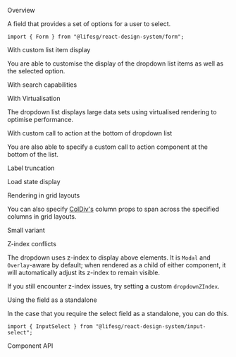 
<Meta of={FormSelectStories} />

<Title>Form.Select</Title>

<Secondary>Overview</Secondary>

A field that provides a set of options for a user to select.

```tsx
import { Form } from "@lifesg/react-design-system/form";
```

<Canvas of={FormSelectStories.Select} />

<Heading3>With custom list item display</Heading3>

You are able to customise the display of the dropdown list items as well as the selected option.

<Canvas of={FormSelectStories.WithCustomListItemDisplay} />

<Heading3>With search capabilities</Heading3>

<Canvas of={FormSelectStories.WithSearch} />

<Heading3>With Virtualisation</Heading3>

The dropdown list displays large data sets using virtualised rendering to optimise performance.

<Canvas of={FormSelectStories.Virtualisation} />

<Heading3>With custom call to action at the bottom of dropdown list</Heading3>

You are also able to specify a custom call to action component at the bottom
of the list.

<Canvas of={FormSelectStories.WithCustomCallToAction} />

<Heading3>Label truncation</Heading3>

<Canvas of={FormSelectStories.LabelTruncation} />

<Heading3>Load state display</Heading3>

<Canvas of={FormSelectStories.LoadState} />

<Heading3>Rendering in grid layouts</Heading3>

You can also specify [ColDiv's](/docs/getting-started-layout-column-divs--docs)
column props to span across the specified columns in grid layouts.

<Canvas of={FormSelectStories.RenderingInGridLayout} />

<Heading3>Small variant</Heading3>

<Canvas of={FormSelectStories.SmallVariant} />

<Heading3>Z-index conflicts</Heading3>

The dropdown uses z-index to display above elements. It is `Modal` and
`Overlay`-aware by default; when rendered as a child of either component, it
will automatically adjust its z-index to remain visible.

If you still encounter z-index issues, try setting a custom `dropdownZIndex`.

<Heading3>Using the field as a standalone</Heading3>

In the case that you require the select field as a standalone, you can do this.

```tsx
import { InputSelect } from "@lifesg/react-design-system/input-select";
```

<Canvas of={FormSelectStories.StandaloneUsage} />

<Secondary>Component API</Secondary>

<PropsTable />
